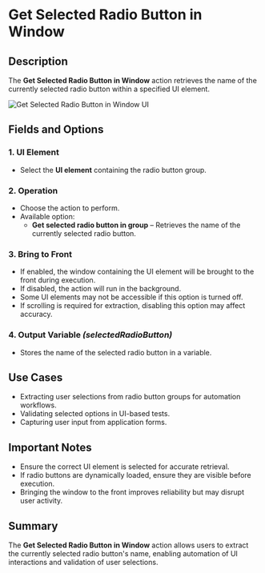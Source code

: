 # Get Selected Radio Button in Window

## Description  

The **Get Selected Radio Button in Window** action retrieves the name of the currently selected radio button within a specified UI element.

![Get Selected Radio Button in Window UI](../../assets/ui-automation/get-selected-radio-button-in-window.png)

## Fields and Options  

### **1. UI Element**   

- Select the **UI element** containing the radio button group.

### **2. Operation**   

- Choose the action to perform.
- Available option:  
  - **Get selected radio button in group** – Retrieves the name of the currently selected radio button.

### **3. Bring to Front**   

- If enabled, the window containing the UI element will be brought to the front during execution.  
- If disabled, the action will run in the background.  
- Some UI elements may not be accessible if this option is turned off.  
- If scrolling is required for extraction, disabling this option may affect accuracy.

### **4. Output Variable** *(selectedRadioButton)*  

- Stores the name of the selected radio button in a variable.

## Use Cases  

- Extracting user selections from radio button groups for automation workflows.  
- Validating selected options in UI-based tests.  
- Capturing user input from application forms.

## Important Notes  

- Ensure the correct UI element is selected for accurate retrieval.  
- If radio buttons are dynamically loaded, ensure they are visible before execution.  
- Bringing the window to the front improves reliability but may disrupt user activity.

## Summary  

The **Get Selected Radio Button in Window** action allows users to extract the currently selected radio button's name, enabling automation of UI interactions and validation of user selections.